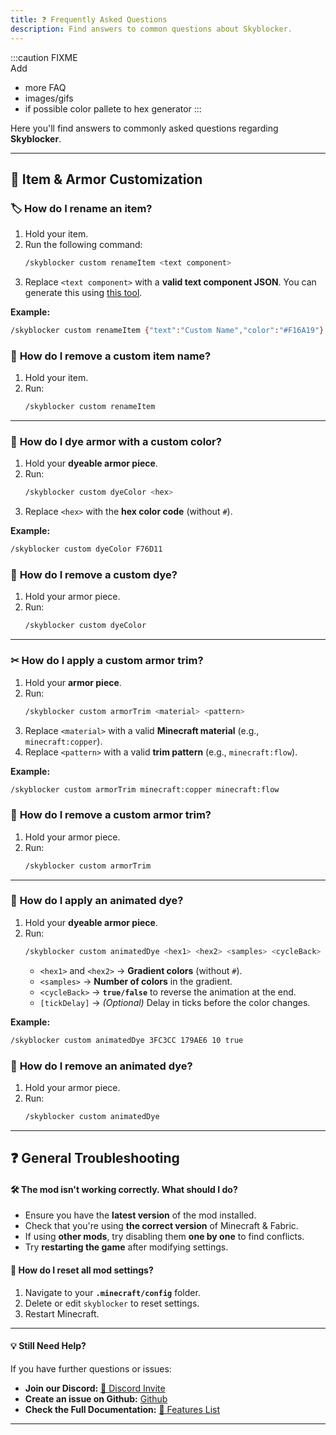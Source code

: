 ```yaml
---
title: ❓ Frequently Asked Questions
description: Find answers to common questions about Skyblocker.
---
```

:::caution
FIXME \
Add 
- more FAQ
- images/gifs
- if possible color pallete to hex generator
:::

Here you'll find answers to commonly asked questions regarding **Skyblocker**.

---


## 🎨 Item & Armor Customization

### 🏷️ **How do I rename an item?**
1. Hold your item.
2. Run the following command:
   ```bash
   /skyblocker custom renameItem <text component>
   ```
3. Replace `<text component>` with a **valid text component JSON**. You can generate this using [this tool](https://minecraft.tools/en/json_text.php).

**Example:**
```bash
/skyblocker custom renameItem {"text":"Custom Name","color":"#F16A19"}
```

### 🔄 **How do I remove a custom item name?**
1. Hold your item.
2. Run:
   ```bash
   /skyblocker custom renameItem
   ```

---

### 🎨 **How do I dye armor with a custom color?**
1. Hold your **dyeable armor piece**.
2. Run:
   ```bash
   /skyblocker custom dyeColor <hex>
   ```
3. Replace `<hex>` with the **hex color code** (without `#`).

**Example:**
```bash
/skyblocker custom dyeColor F76D11
```

### 🔄 **How do I remove a custom dye?**
1. Hold your armor piece.
2. Run:
   ```bash
   /skyblocker custom dyeColor
   ```

---

### ✂ **How do I apply a custom armor trim?**
1. Hold your **armor piece**.
2. Run:
   ```bash
   /skyblocker custom armorTrim <material> <pattern>
   ```
3. Replace `<material>` with a valid **Minecraft material** (e.g., `minecraft:copper`).
4. Replace `<pattern>` with a valid **trim pattern** (e.g., `minecraft:flow`).

**Example:**
```bash
/skyblocker custom armorTrim minecraft:copper minecraft:flow
```

### 🔄 **How do I remove a custom armor trim?**
1. Hold your armor piece.
2. Run:
   ```bash
   /skyblocker custom armorTrim
   ```

---

### 🌈 **How do I apply an animated dye?**
1. Hold your **dyeable armor piece**.
2. Run:
   ```bash
   /skyblocker custom animatedDye <hex1> <hex2> <samples> <cycleBack> [<tickDelay>]
   ```
   - `<hex1>` and `<hex2>` → **Gradient colors** (without `#`).
   - `<samples>` → **Number of colors** in the gradient.
   - `<cycleBack>` → **`true/false`** to reverse the animation at the end.
   - `[tickDelay]` → *(Optional)* Delay in ticks before the color changes.

**Example:**
```bash
/skyblocker custom animatedDye 3FC3CC 179AE6 10 true
```

### 🔄 **How do I remove an animated dye?**
1. Hold your armor piece.
2. Run:
   ```bash
   /skyblocker custom animatedDye
   ```

---

## ❓ **General Troubleshooting**

#### 🛠️ **The mod isn't working correctly. What should I do?**
- Ensure you have the **latest version** of the mod installed.
- Check that you're using **the correct version** of Minecraft & Fabric.
- If using **other mods**, try disabling them **one by one** to find conflicts.
- Try **restarting the game** after modifying settings.

#### 🚀 **How do I reset all mod settings?**
1. Navigate to your **`.minecraft/config`** folder.
2. Delete or edit `skyblocker` to reset settings.
3. Restart Minecraft.

---

#### 💡 **Still Need Help?**
If you have further questions or issues:
- **Join our Discord:** [🔗 Discord Invite](https://discord.gg/aNNJHQykck)
- **Create an issue on Github:** [ Github](https://github.com/SkyblockerMod/Skyblocker/issues)
- **Check the Full Documentation:** [📖 Features List](../..)

---
